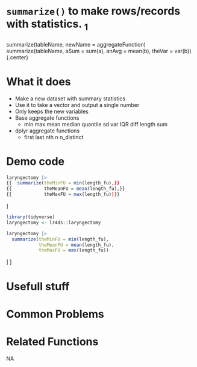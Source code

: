 # [`summarize()`]{.blue} to make rows/records with statistics. $_1$
 
 
### 
[summarize]{.blue}(tableName, newName = aggregateFunction)  
[summarize]{.blue}(tableName, aSum = sum(a), anAvg = mean(b), theVar = var(b)){.center} 
 
# What it does 

+ Make a new dataset with summary statistics
+ Use it to take a vector and output a single number
+ Only keeps the new variables
+ Base aggregate functions
    + min max mean median quantile sd var IQR diff length sum
+ dplyr aggregate functions
    + first last nth n n_distinct
  
 
# Demo code 


```r
laryngectomy |> 
{{  summarize(theMinFU = min(length_fu),}}
{{            theMeanFU = mean(length_fu),}}
{{            theMaxFU = max(length_fu))}}
```
]

```r
library(tidyverse)
laryngectomy <- lr4ds::laryngectomy
```
```r
laryngectomy |> 
  summarize(theMinFU = min(length_fu),
            theMeanFU = mean(length_fu),
            theMaxFU = max(length_fu))
```
]
]
  
 
# Usefull stuff 

  
 
# Common Problems 

  
 
# Related Functions 
NA  

